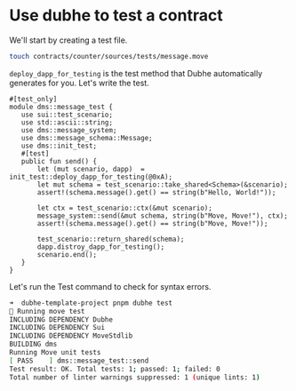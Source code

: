 # Use dubhe to test a contract

We'll start by creating a test file.

```bash
touch contracts/counter/sources/tests/message.move
```

`deploy_dapp_for_testing` is the test method that Dubhe automatically generates for you.
Let's write the test.

```move move
#[test_only]
module dms::message_test {
   use sui::test_scenario;
   use std::ascii::string;
   use dms::message_system;
   use dms::message_schema::Message;
   use dms::init_test;
   #[test]
   public fun send() {
       let (mut scenario, dapp)  = init_test::deploy_dapp_for_testing(@0xA);
       let mut schema = test_scenario::take_shared<Schema>(&scenario);
       assert!(schema.message().get() == string(b"Hello, World!"));

       let ctx = test_scenario::ctx(&mut scenario);
       message_system::send(&mut schema, string(b"Move, Move!"), ctx);
       assert!(schema.message().get() == string(b"Move, Move!"));

       test_scenario::return_shared(schema);
       dapp.distroy_dapp_for_testing();
       scenario.end();
   }
}
```

Let's run the Test command to check for syntax errors.

```bash
➜  dubhe-template-project pnpm dubhe test
🚀 Running move test
INCLUDING DEPENDENCY Dubhe
INCLUDING DEPENDENCY Sui
INCLUDING DEPENDENCY MoveStdlib
BUILDING dms
Running Move unit tests
[ PASS    ] dms::message_test::send
Test result: OK. Total tests: 1; passed: 1; failed: 0
Total number of linter warnings suppressed: 1 (unique lints: 1)
```
